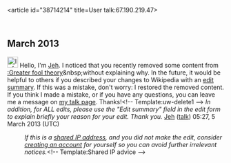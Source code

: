 <article id="38714214" title=User talk:67.190.219.47>
	<talkpage id="38714214" title="User talk:67.190.219.47">
== March 2013 ==
[[Image:Information.svg|25px|alt=|link=]] Hello, I'm [[User:Jeh|Jeh]]. I noticed that you recently removed some content from [[:Greater fool theory]]&amp;nbsp;without explaining why. In the future, it would be helpful to others if you described your changes to Wikipedia with an [[Wikipedia:Edit summary|edit summary]]. If this was a mistake, don't worry: I restored the removed content. If you think I made a mistake, or if you have any questions, you can leave me a message on [[User_talk:Jeh|my talk page]].  Thanks!&lt;!-- Template:uw-delete1 --&gt; ''In addition, for ALL edits, please use the &quot;Edit summary&quot; field in the edit form to explain briefly your reason for your edit. Thank you. '' [[User:Jeh|Jeh]] ([[User talk:Jeh|talk]]) 05:27, 5 March 2013 (UTC)
:''If this is a [[Network address translation|shared IP address]], and you did not make the edit, consider [[Wikipedia:Why create an account?|creating an account]] for yourself so you can avoid further irrelevant notices.''&lt;!-- Template:Shared IP advice --&gt;
	</talkpage>
</article>